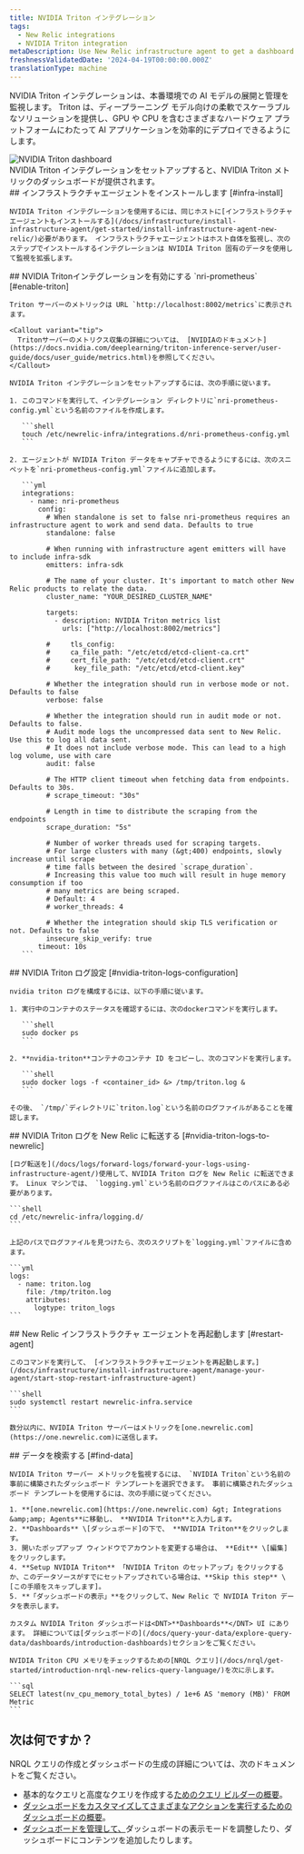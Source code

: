 ```yaml
---
title: NVIDIA Triton インテグレーション
tags:
  - New Relic integrations
  - NVIDIA Triton integration
metaDescription: Use New Relic infrastructure agent to get a dashboard with metrics from your NVIDIA Triton.
freshnessValidatedDate: '2024-04-19T00:00:00.000Z'
translationType: machine
---
```


NVIDIA Triton インテグレーションは、本番環境での AI モデルの展開と管理を監視します。 Triton は、ディープラーニング モデル向けの柔軟でスケーラブルなソリューションを提供し、GPU や CPU を含むさまざまなハードウェア プラットフォームにわたって AI アプリケーションを効率的にデプロイできるようにします。

<img title="NVIDIA Triton dashboard" alt="NVIDIA Triton dashboard" src="/images/infrastructure_screenshot-crop_triton-dashboard.webp" />

<figcaption>
  NVIDIA Triton インテグレーションをセットアップすると、NVIDIA Triton メトリックのダッシュボードが提供されます。
</figcaption>

<Steps>
  <Step>
    ## インフラストラクチャエージェントをインストールします [#infra-install]

    NVIDIA Triton インテグレーションを使用するには、同じホストに[インフラストラクチャエージェントもインストールする](/docs/infrastructure/install-infrastructure-agent/get-started/install-infrastructure-agent-new-relic/)必要があります。 インフラストラクチャエージェントはホスト自体を監視し、次のステップでインストールするインテグレーションは NVIDIA Triton 固有のデータを使用して監視を拡張します。
  </Step>

  <Step>
    ## NVIDIA Tritonインテグレーションを有効にする `nri-prometheus` [#enable-triton]

    Triton サーバーのメトリックは URL `http://localhost:8002/metrics`に表示されます。

    <Callout variant="tip">
      Tritonサーバーのメトリクス収集の詳細については、 [NVIDIAのドキュメント](https://docs.nvidia.com/deeplearning/triton-inference-server/user-guide/docs/user_guide/metrics.html)を参照してください。
    </Callout>

    NVIDIA Triton インテグレーションをセットアップするには、次の手順に従います。

    1. このコマンドを実行して、インテグレーション ディレクトリに`nri-prometheus-config.yml`という名前のファイルを作成します。

       ```shell
       touch /etc/newrelic-infra/integrations.d/nri-prometheus-config.yml
       ```

    2. エージェントが NVIDIA Triton データをキャプチャできるようにするには、次のスニペットを`nri-prometheus-config.yml`ファイルに追加します。

       ```yml
       integrations:
         - name: nri-prometheus
           config:
             # When standalone is set to false nri-prometheus requires an infrastructure agent to work and send data. Defaults to true
             standalone: false

             # When running with infrastructure agent emitters will have to include infra-sdk
             emitters: infra-sdk

             # The name of your cluster. It's important to match other New Relic products to relate the data.
             cluster_name: "YOUR_DESIRED_CLUSTER_NAME"

             targets:
               - description: NVIDIA Triton metrics list
                 urls: ["http://localhost:8002/metrics"]

             #     tls_config:
             #     ca_file_path: "/etc/etcd/etcd-client-ca.crt"
             #     cert_file_path: "/etc/etcd/etcd-client.crt"
             #      key_file_path: "/etc/etcd/etcd-client.key"

             # Whether the integration should run in verbose mode or not. Defaults to false
             verbose: false

             # Whether the integration should run in audit mode or not. Defaults to false.
             # Audit mode logs the uncompressed data sent to New Relic. Use this to log all data sent.
             # It does not include verbose mode. This can lead to a high log volume, use with care
             audit: false

             # The HTTP client timeout when fetching data from endpoints. Defaults to 30s.
             # scrape_timeout: "30s"

             # Length in time to distribute the scraping from the endpoints
             scrape_duration: "5s"

             # Number of worker threads used for scraping targets.
             # For large clusters with many (&gt;400) endpoints, slowly increase until scrape
             # time falls between the desired `scrape_duration`.
             # Increasing this value too much will result in huge memory consumption if too
             # many metrics are being scraped.
             # Default: 4
             # worker_threads: 4

             # Whether the integration should skip TLS verification or not. Defaults to false
             insecure_skip_verify: true
           timeout: 10s
       ```
  </Step>

  <Step>
    ## NVIDIA Triton ログ設定 [#nvidia-triton-logs-configuration]

    nvidia triton ログを構成するには、以下の手順に従います。

    1. 実行中のコンテナのステータスを確認するには、次のdockerコマンドを実行します。

       ```shell
       sudo docker ps
       ```

    2. **nvidia-triton**コンテナのコンテナ ID をコピーし、次のコマンドを実行します。

       ```shell
       sudo docker logs -f <container_id> &> /tmp/triton.log &
       ```

    その後、 `/tmp/`ディレクトリに`triton.log`という名前のログファイルがあることを確認します。
  </Step>

  <Step>
    ## NVIDIA Triton ログを New Relic に転送する [#nvidia-triton-logs-to-newrelic]

    [ログ転送を](/docs/logs/forward-logs/forward-your-logs-using-infrastructure-agent/)使用して、NVIDIA Triton ログを New Relic に転送できます。 Linux マシンでは、 `logging.yml`という名前のログファイルはこのパスにある必要があります。

    ```shell
    cd /etc/newrelic-infra/logging.d/
    ```

    上記のパスでログファイルを見つけたら、次のスクリプトを`logging.yml`ファイルに含めます。

    ```yml
    logs:
      - name: triton.log
        file: /tmp/triton.log
        attributes:
          logtype: triton_logs
    ```
  </Step>

  <Step>
    ## New Relic インフラストラクチャ エージェントを再起動します [#restart-agent]

    このコマンドを実行して、 [インフラストラクチャエージェントを再起動します。](/docs/infrastructure/install-infrastructure-agent/manage-your-agent/start-stop-restart-infrastructure-agent)

    ```shell
    sudo systemctl restart newrelic-infra.service
    ```

    数分以内に、NVIDIA Triton サーバーはメトリックを[one.newrelic.com](https://one.newrelic.com)に送信します。
  </Step>

  <Step>
    ## データを検索する [#find-data]

    NVIDIA Triton サーバー メトリックを監視するには、 `NVIDIA Triton`という名前の事前に構築されたダッシュボード テンプレートを選択できます。 事前に構築されたダッシュボード テンプレートを使用するには、次の手順に従ってください。

    1. **[one.newrelic.com](https://one.newrelic.com) &gt; Integrations &amp;amp; Agents**に移動し、 **NVIDIA Triton**と入力します。
    2. **Dashboards** \[ダッシュボード]の下で、 **NVIDIA Triton**をクリックします。
    3. 開いたポップアップ ウィンドウでアカウントを変更する場合は、 **Edit** \[編集] をクリックします。
    4. **Setup NVIDIA Triton** 「NVIDIA Triton のセットアップ」をクリックするか、このデータソースがすでにセットアップされている場合は、**Skip this step** \[この手順をスキップします]。
    5. **「ダッシュボードの表示」**をクリックして、New Relic で NVIDIA Triton データを表示します。

    カスタム NVIDIA Triton ダッシュボードは<DNT>**Dashboards**</DNT> UI にあります。 詳細については[ダッシュボードの](/docs/query-your-data/explore-query-data/dashboards/introduction-dashboards)セクションをご覧ください。

    NVIDIA Triton CPU メモリをチェックするための[NRQL クエリ](/docs/nrql/get-started/introduction-nrql-new-relics-query-language/)を次に示します。

    ```sql
    SELECT latest(nv_cpu_memory_total_bytes) / 1e+6 AS 'memory (MB)' FROM Metric
    ```
  </Step>
</Steps>

## 次は何ですか？

NRQL クエリの作成とダッシュボードの生成の詳細については、次のドキュメントをご覧ください。

* 基本的なクエリと高度なクエリを作成する[ためのクエリ ビルダーの概要](/docs/query-your-data/explore-query-data/query-builder/introduction-query-builder)。
* [ダッシュボードをカスタマイズしてさまざまなアクションを実行するためのダッシュボードの概要](/docs/query-your-data/explore-query-data/dashboards/introduction-dashboards)。
* [ダッシュボードを管理して、](/docs/query-your-data/explore-query-data/dashboards/manage-your-dashboard)ダッシュボードの表示モードを調整したり、ダッシュボードにコンテンツを追加したりします。